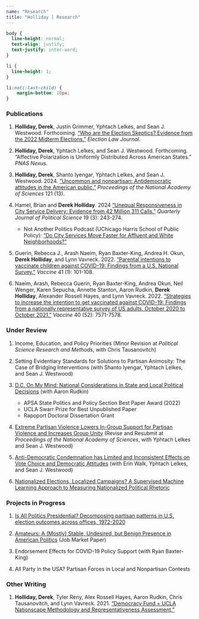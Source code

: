 ```yaml
---
name: "Research"
title: "Holliday | Research"
---
```


<style>
  .title{
    display: none;
  }
</style>

<link rel="stylesheet" href="styles.css" type="text/css">

```css
body {
  line-height: normal;
  text-align: justify;
  text-justify: inter-word;
}

li {
  line-height: 1;
}

li:not(:last-child) {
    margin-bottom: 10px;
}
```

### Publications

1. **Holliday, Derek**, Justin Grimmer, Yphtach Lelkes, and Sean J. Westwood. Forthcoming. <a href="https://osf.io/pe2zg/" target="_blank">"Who are the Election Skeptics? Evidence from the 2022 Midterm Elections."</a> *Election Law Journal*.

2. **Holliday, Derek**, Yphtach Lelkes, and Sean J. Westwood. Forthcoming. "Affective Polarization is Uniformly Distributed Across American States." *PNAS Nexus*.

3. **Holliday, Derek**, Shanto Iyengar, Yphtach Lelkes, and Sean J. Westwood. 2024. <a href="https://www.pnas.org/doi/10.1073/pnas.2313013121" target="_blank">"Uncommon and nonpartisan: Antidemocratic attitudes in the American public."</a> *Proceedings of the National Academy of Sciences* 121 (13).

4. Hamel, Brian and **Derek Holliday**. 2024 <a href="http://dx.doi.org/10.1561/100.00022089" target="_blank">"Unequal Responsiveness in City Service Delivery: Evidence from 42 Million 311 Calls."</a> *Quarterly Journal of Political Science* 19 (3): 243-274.

    + Not Another Politics Podcast (UChicago Harris School of Public Policy): <a href="https://podcasts.apple.com/us/podcast/do-city-services-move-faster-for-affluent-and-white/id1496412542?i=1000661775943" target="_blank">"Do City Services Move Faster for Affluent and White Neighborhoods?"</a>

5. Guerin, Rebecca J., Arash Naeim, Ryan Baxter-King, Andrea H. Okun, **Derek Holliday**, and Lynn Vavreck. 2022. <a href="https://doi.org/10.1016/j.vaccine.2022.11.001" target="_blank">"Parental intentions to vaccinate children against COVID-19: Findings from a U.S. National Survey."</a> *Vaccine* 41 (1): 101-108.

6. Naeim, Arash, Rebecca Guerin, Ryan Baxter-King, Andrea Okun, Neil Wenger, Karen Sepucha, Annette Stanton, Aaron Rudkin, **Derek Holliday**, Alexander Rossell Hayes, and Lynn Vavreck. 2022. <a href="https://doi.org/10.1016/j.vaccine.2022.09.024" target="_blank">"Strategies to increase the intention to get vaccinated against COVID-19: Findings from a nationally representative survey of US adults, October 2020 to October 2021."</a> *Vaccine* 40 (52): 7571-7578.

### Under Review

1. Income, Education, and Policy Priorities (Minor Revision at *Political Science Research and Methods*, with Chris Tausanovitch)

2. Setting Evidentiary Standards for Solutions to Partisan Animosity: The Case of Bridging Interventions (with Shanto Iyengar, Yphtach Lelkes, and Sean J. Westwood)

3. <a href="deholliday.github.io/pdfs/nationalization_conjoint_merged.pdf" target="_blank">D.C. On My Mind: National Considerations in State and Local Political Decisions</a> (with Aaron Rudkin)

    + APSA State Politics and Policy Section Best Paper Award (2022)
    + UCLA Swarr Prize for Best Unpublished Paper
    + Rapoport Doctoral Dissertation Grant

4. <a href="https://prlpublic.s3.amazonaws.com/reports/Political_Violence_Trump_ITS_public.pdf" target="_blank">Extreme Partisan Violence Lowers In-Group Support for Partisan Violence and Increases Group Unity</a> (Revise and Resubmit at *Proceedings of the National Academy of Sciences*, with Yphtach Lelkes and Sean J. Westwood)

5. <a href="https://osf.io/preprints/osf/qacmr" target="_blank">Anti-Democratic Condemnation has Limited and Inconsistent Effects on Vote Choice and Democratic Attitudes</a> (with Erin Walk, Yphtach Lelkes, and Sean J. Westwood) 

6. <a href="deholliday.github.io/pdfs/holliday_nationalizedrhetoric_09112022.pdf" target="_blank">Nationalized Elections, Localized Campaigns? A Supervised Machine Learning Approach to Measuring Nationalized Political Rhetoric</a>

### Projects in Progress

1. <a href="deholliday.github.io/pdfs/Holliday_JMP_v09012023.pdf" target="_blank">Is All Politics Presidential? Decomposing partisan patterns in U.S. election outcomes across offices, 1972-2020</a>

2. <a href="deholliday.github.io/pdfs/Holliday_JMP_v09102024.pdf" target="_blank">Amateurs: A (Mostly) Stable, Undesired, but Benign Presence in American Politics</a> (Job Market Paper)

3. Endorsement Effects for COVID-19 Policy Support (with Ryan Baxter-King)

4. All Party in the USA? Partisan Forces in Local and Nonpartisan Contests


### Other Writing

1. **Holliday, Derek**, Tyler Reny, Alex Rossell Hayes, Aaron Rudkin, Chris Tausanovitch, and Lynn Vavreck. 2021. <a href="https://www.voterstudygroup.org/uploads/reports/Data/Nationscape-Methodology-Representative-Assessment-2021Dec.pdf" target="_blank">"Democracy Fund + UCLA Nationscape Methodology and Representativeness Assessment."</a>